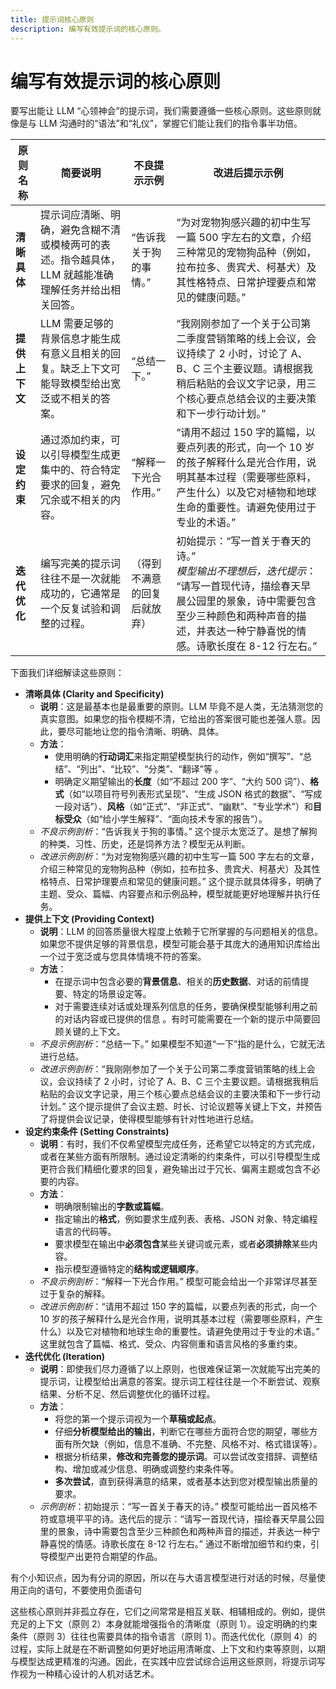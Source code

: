 ```yaml
---
title: 提示词核心原则
description: 编写有效提示词的核心原则。
---
```



# 编写有效提示词的核心原则

要写出能让 LLM “心领神会”的提示词，我们需要遵循一些核心原则。这些原则就像是与 LLM 沟通时的“语法”和“礼仪”，掌握它们能让我们的指令事半功倍。


| **原则名称**   | **简要说明**                                                                                             | **不良提示示例**             | **改进后提示示例**                                                                                                                                                                                              |
| -------------- | -------------------------------------------------------------------------------------------------------- | ---------------------------- | --------------------------------------------------------------------------------------------------------------------------------------------------------------------------------------------------------------- |
| **清晰具体**   | 提示词应清晰、明确，避免含糊不清或模棱两可的表述。指令越具体，LLM 就越能准确理解任务并给出相关回答。 | “告诉我关于狗的事情。”     | “为对宠物狗感兴趣的初中生写一篇 500 字左右的文章，介绍三种常见的宠物狗品种（例如，拉布拉多、贵宾犬、柯基犬）及其性格特点、日常护理要点和常见的健康问题。”                                                     |
| **提供上下文** | LLM 需要足够的背景信息才能生成有意义且相关的回复。缺乏上下文可能导致模型给出宽泛或不相关的答案。     | “总结一下。”               | “我刚刚参加了一个关于公司第二季度营销策略的线上会议，会议持续了 2 小时，讨论了 A、B、C 三个主要议题。请根据我稍后粘贴的会议文字记录，用三个核心要点总结会议的主要决策和下一步行动计划。”                      |
| **设定约束**   | 通过添加约束，可以引导模型生成更集中的、符合特定要求的回复，避免冗余或不相关的内容。                 | “解释一下光合作用。”       | “请用不超过 150 字的篇幅，以要点列表的形式，向一个 10 岁的孩子解释什么是光合作用，说明其基本过程（需要哪些原料，产生什么）以及它对植物和地球生命的重要性。请避免使用过于专业的术语。”                         |
| **迭代优化**   | 编写完美的提示词往往不是一次就能成功的，它通常是一个反复试验和调整的过程。                           | （得到不满意的回复后就放弃） | 初始提示：“写一首关于春天的诗。”<br />*模型输出不理想后，迭代提示*： “请写一首现代诗，描绘春天早晨公园里的景象，诗中需要包含至少三种颜色和两种声音的描述，并表达一种宁静喜悦的情感。诗歌长度在 8-12 行左右。” |

下面我们详细解读这些原则：

* **清晰具体 (Clarity and Specificity)**
  * **说明**：这是最基本也是最重要的原则。LLM 毕竟不是人类，无法猜测您的真实意图。如果您的指令模糊不清，它给出的答案很可能也差强人意。因此，要尽可能地让您的指令清晰、明确、具体。
  * **方法**：
    * 使用明确的**行动词汇**来指定期望模型执行的动作，例如“撰写”、“总结”、“列出”、“比较”、“分类”、“翻译”等 。
    * 明确定义期望输出的**长度**（如“不超过 200 字”、“大约 500 词”）、**格式**（如“以项目符号列表形式呈现”、“生成 JSON 格式的数据”、“写成一段对话”）、**风格**（如“正式”、“非正式”、“幽默”、“专业学术”）和**目标受众**（如“给小学生解释”、“面向技术专家的报告”）。
  * *不良示例剖析*：“告诉我关于狗的事情。” 这个提示太宽泛了。是想了解狗的种类、习性、历史，还是饲养方法？模型无从判断。
  * *改进示例剖析*：“为对宠物狗感兴趣的初中生写一篇 500 字左右的文章，介绍三种常见的宠物狗品种（例如，拉布拉多、贵宾犬、柯基犬）及其性格特点、日常护理要点和常见的健康问题。” 这个提示就具体得多，明确了主题、受众、篇幅、内容要点和示例品种，模型就能更好地理解并执行任务。
* **提供上下文 (Providing Context)**
  * **说明**：LLM 的回答质量很大程度上依赖于它所掌握的与问题相关的信息。如果您不提供足够的背景信息，模型可能会基于其庞大的通用知识库给出一个过于宽泛或与您具体情境不符的答案。
  * **方法**：
    * 在提示词中包含必要的**背景信息**、相关的**历史数据**、对话的前情提要、特定的场景设定等。
    * 对于需要连续对话或处理系列信息的任务，要确保模型能够利用之前的对话内容或已提供的信息 。有时可能需要在一个新的提示中简要回顾关键的上下文。
  * *不良示例剖析*：“总结一下。” 如果模型不知道“一下”指的是什么，它就无法进行总结。
  * *改进示例剖析*：“我刚刚参加了一个关于公司第二季度营销策略的线上会议，会议持续了 2 小时，讨论了 A、B、C 三个主要议题。请根据我稍后粘贴的会议文字记录，用三个核心要点总结会议的主要决策和下一步行动计划。” 这个提示提供了会议主题、时长、讨论议题等关键上下文，并预告了将提供会议记录，使得模型能够有针对性地进行总结。
* **设定约束条件 (Setting Constraints)**
  * **说明**：有时，我们不仅希望模型完成任务，还希望它以特定的方式完成，或者在某些方面有所限制。通过设定清晰的约束条件，可以引导模型生成更符合我们精细化要求的回复，避免输出过于冗长、偏离主题或包含不必要的内容。
  * **方法**：
    * 明确限制输出的**字数或篇幅**。
    * 指定输出的**格式**，例如要求生成列表、表格、JSON 对象、特定编程语言的代码等。
    * 要求模型在输出中**必须包含**某些关键词或元素，或者**必须排除**某些内容。
    * 指示模型遵循特定的**结构或逻辑顺序**。
  * *不良示例剖析*：“解释一下光合作用。” 模型可能会给出一个非常详尽甚至过于复杂的解释。
  * *改进示例剖析*：“请用不超过 150 字的篇幅，以要点列表的形式，向一个 10 岁的孩子解释什么是光合作用，说明其基本过程（需要哪些原料，产生什么）以及它对植物和地球生命的重要性。请避免使用过于专业的术语。” 这里就包含了篇幅、格式、受众、内容侧重和语言风格的多重约束。
* **迭代优化 (Iteration)**
  * **说明**：即使我们尽力遵循了以上原则，也很难保证第一次就能写出完美的提示词，让模型给出满意的答案。提示词工程往往是一个不断尝试、观察结果、分析不足、然后调整优化的循环过程。
  * **方法**：
    * 将您的第一个提示词视为一个**草稿或起点**。
    * 仔细**分析模型给出的输出**，判断它在哪些方面符合您的期望，哪些方面有所欠缺（例如，信息不准确、不完整、风格不对、格式错误等）。
    * 根据分析结果，**修改和完善您的提示词**。可以尝试改变措辞、调整结构、增加或减少信息、明确或调整约束条件等。
    * **多次尝试**，直到获得满意的结果，或者基本达到您对模型输出质量的要求。
  * *示例剖析*：初始提示：“写一首关于春天的诗。” 模型可能给出一首风格不符或意境平平的诗。迭代后的提示：“请写一首现代诗，描绘春天早晨公园里的景象，诗中需要包含至少三种颜色和两种声音的描述，并表达一种宁静喜悦的情感。诗歌长度在 8-12 行左右。” 通过不断增加细节和约束，引导模型产出更符合期望的作品。

<Callout type="info" emoji="💡">
有个小知识点，因为有分词的原因，所以在与大语言模型进行对话的时候，尽量使用正向的语句，不要使用负面语句
</Callout>

这些核心原则并非孤立存在，它们之间常常是相互关联、相辅相成的。例如，提供充足的上下文（原则 2）本身就能增强指令的清晰度（原则 1）。设定明确的约束条件（原则 3）往往也需要具体的指令语言（原则 1）。而迭代优化（原则 4）的过程，实际上就是在不断调整如何更好地运用清晰度、上下文和约束等原则，以期与模型达成更精准的沟通。因此，在实践中应尝试综合运用这些原则，将提示词写作视为一种精心设计的人机对话艺术。